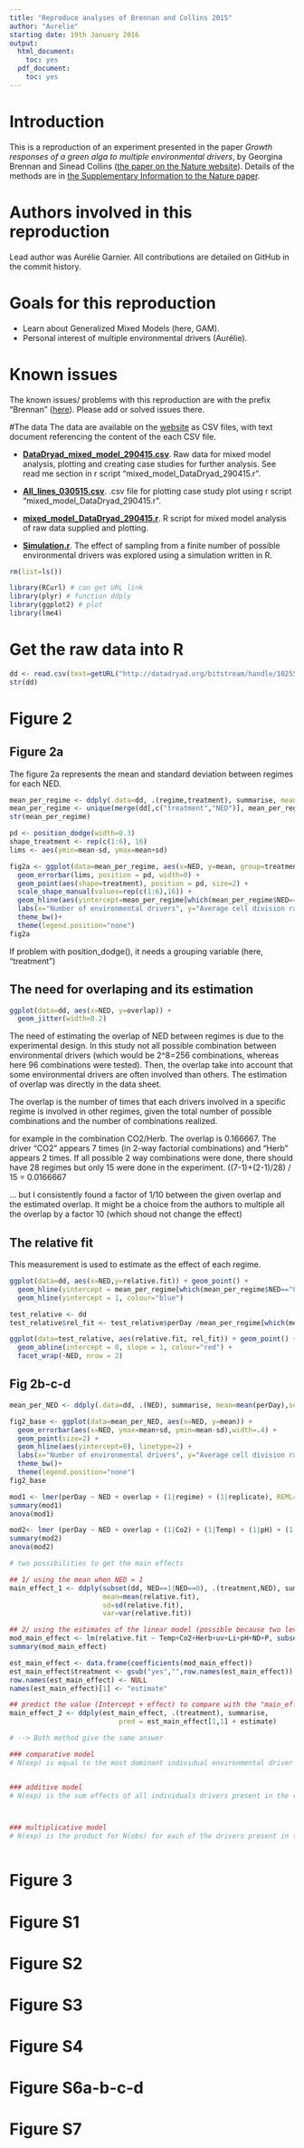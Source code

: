 ```yaml
---
title: "Reproduce analyses of Brennan and Collins 2015"
author: "Aurelie"
starting date: 19th January 2016
output:
  html_document:
    toc: yes
  pdf_document:
    toc: yes
---
```


# Introduction
This is a reproduction of an experiment presented in the paper *Growth responses of a green alga to multiple environmental drivers*, by Georgina Brennan and Sinead Collins ([the paper on the Nature website](http://www.nature.com/nclimate/journal/v5/n9/full/nclimate2682.html)). Details of the methods are in [the Supplementary Information to the Nature paper](http://www.nature.com/nclimate/journal/v5/n9/extref/nclimate2682-s1.pdf). 


# Authors involved in this reproduction
Lead author was Aurélie Garnier. 
All contributions are detailed on GitHub in the commit history.

# Goals for this reproduction
- Learn about Generalized Mixed Models (here, GAM). 
- Personal interest of multiple environmental drivers (Aurélie).


# Known issues
The known issues/ problems with this reproduction are with the prefix "Brennan" ([here](https://github.com/opetchey/RREEBES/issues)). Please add or solved issues there.

#The data
The data are available on the [website](http://datadryad.org/resource/doi:10.5061/dryad.jt1fb) as CSV files, with text document referencing the content of the each CSV file. 

- [**DataDryad_mixed_model_290415.csv**](http://datadryad.org/bitstream/handle/10255/dryad.86868/DataDryad_mixed_model_290415.csv?sequence=1).
Raw data for mixed model analysis, plotting and creating case studies for further analysis. See read me section in r script "mixed_model_DataDryad_290415.r".

- [**All_lines_030515.csv**](http://datadryad.org/bitstream/handle/10255/dryad.86870/All_lines_030515.csv?sequence=1).
.csv file for plotting case study plot using r script "mixed_model_DataDryad_290415.r".

- [**mixed_model_DataDryad_290415.r**](http://datadryad.org/bitstream/handle/10255/dryad.86871/mixed_model_DataDryad_290415.r?sequence=1).
R script for mixed model analysis of raw data supplied and plotting.

- [**Simulation.r**](http://datadryad.org/bitstream/handle/10255/dryad.86872/Simulation.R?sequence=1).
The effect of sampling from a finite number of possible environmental drivers was explored using a simulation written in R.


```r
rm(list=ls())
```

```r
library(RCurl) # can get URL link
library(plyr) # function ddply
library(ggplot2) # plot
library(lme4)
```

# Get the raw data into R
```r
dd <- read.csv(text=getURL("http://datadryad.org/bitstream/handle/10255/dryad.86868/DataDryad_mixed_model_290415.csv?sequence=1"), check.names=FALSE)
str(dd)
```

# Figure 2

## Figure 2a
The figure 2a represents the mean and standard deviation between regimes for each NED.
```r
mean_per_regime <- ddply(.data=dd, .(regime,treatment), summarise, mean=mean(perDay),sd=sd(perDay))
mean_per_regime <- unique(merge(dd[,c("treatment","NED")], mean_per_regime, by="treatment"))
str(mean_per_regime)

pd <- position_dodge(width=0.3)
shape_treatment <- rep(c(1:6), 16)
lims <- aes(ymin=mean-sd, ymax=mean+sd)

fig2a <- ggplot(data=mean_per_regime, aes(x=NED, y=mean, group=treatment)) +
  geom_errorbar(lims, position = pd, width=0) +
  geom_point(aes(shape=treatment), position = pd, size=2) +
  scale_shape_manual(values=rep(c(1:6),16)) +
  geom_hline(aes(yintercept=mean_per_regime[which(mean_per_regime$NED==0),"mean"]), linetype=2) +
  labs(x="Number of environmental drivers", y="Average cell division rate (per day)") +
  theme_bw()+
  theme(legend.position="none")
fig2a  
```

If problem with position_dodge(), it needs a grouping variable (here, "treatment")

## The need for overlaping and its estimation 

```r
ggplot(data=dd, aes(x=NED, y=overlap)) +
  geom_jitter(width=0.2)
```

The need of estimating the overlap of NED between regimes is due to the experimental design. In this study not all possible combination between environmental drivers (which would be 2^8=256 combinations, whereas here 96 combinations were tested). Then, the overlap take into account that some environmental drivers are often involved than others. 
The estimation of overlap was directly in the data sheet. 

The overlap is the number of times that each drivers involved in a specific regime is involved in other regimes, given the total number of possible combinations and the number of combinations realized.

for example in the combination CO2/Herb. The overlap is 0.166667.
The driver "CO2" appears 7 times (in 2-way factorial combinations) and "Herb" appears 2 times. If all possible 2 way combinations were done, there should have 28 regimes but only 15 were done in the experiment. 
((7-1)+(2-1)/28) / 15 = 0.0166667

... but I consistently found a factor of 1/10 between the given overlap and the estimated overlap. It might be a choice from the authors to multiple all the overlap by a factor 10 (which shoud not change the effect)



## The relative fit
This measurement is used to estimate as the effect of each regime. 

```r

ggplot(data=dd, aes(x=NED,y=relative.fit)) + geom_point() +
  geom_hline(yintercept = mean_per_regime[which(mean_per_regime$NED=="0"),"mean"], colour="red" )+
  geom_hline(yintercept = 1, colour="blue")

test_relative <- dd
test_relative$rel_fit <- test_relative$perDay /mean_per_regime[which(mean_per_regime$NED=="0"),"mean"]

ggplot(data=test_relative, aes(relative.fit, rel_fit)) + geom_point() +
  geom_abline(intercept = 0, slope = 1, colour="red") + 
  facet_wrap(~NED, nrow = 2)
```


## Fig 2b-c-d
```r
mean_per_NED <- ddply(.data=dd, .(NED), summarise, mean=mean(perDay),sd=sd(perDay))

fig2_base <- ggplot(data=mean_per_NED, aes(x=NED, y=mean)) +
  geom_errorbar(aes(x=NED, ymax=mean+sd, ymin=mean-sd),width=.4) +
  geom_point(size=2) +
  geom_hline(aes(yintercept=0), linetype=2) +
  labs(x="Number of environmental drivers", y="Average cell division rate (per day)") +
  theme_bw()+
  theme(legend.position="none")
fig2_base

```

```r
mod1 <- lmer(perDay ~ NED + overlap + (1|regime) + (1|replicate), REML=TRUE, data=dd)
summary(mod1)
anova(mod1)

mod2<- lmer (perDay ~ NED + overlap + (1|Co2) + (1|Temp) + (1|pH) + (1|P) + (1|Herb) + (1|uv) + (1|ND) + (1|Li) + (1|replicate), dd)
summary(mod2)
anova(mod2)
```


```r
# two possibilities to get the main effects

## 1/ using the mean when NED = 1
main_effect_1 <- ddply(subset(dd, NED==1|NED==0), .(treatment,NED), summarise,
                       mean=mean(relative.fit),
                       sd=sd(relative.fit),
                       var=var(relative.fit))

## 2/ using the estimates of the linear model (possible because two levels of each driver, and one of which is the control)
mod_main_effect <- lm(relative.fit ~ Temp+Co2+Herb+uv+Li+pH+ND+P, subset(dd, NED==1 | NED==0))
summary(mod_main_effect)

est_main_effect <- data.frame(coefficients(mod_main_effect))
est_main_effect$treatment <- gsub("yes","",row.names(est_main_effect))
row.names(est_main_effect) <- NULL
names(est_main_effect)[1] <- "estimate"

## predict the value (Intercept + effect) to compare with the "main_effect_1"
main_effect_2 <- ddply(est_main_effect, .(treatment), summarise, 
                           pred = est_main_effect[1,1] + estimate)

# --> Both method give the same answer
```


```r
### comparative model
# N(exp) is equal to the most dominant individual environmental driver relative to the control (1 - N(obs))


### additive model
# N(exp) is the sum effects of all individuals drivers present in the regime when experienced alone



### multiplicative model
# N(exp) is the product for N(obs) for each of the drivers present in the regime when they are experienced alone (at NED=1)



```



# Figure 3



# Figure S1
# Figure S2
# Figure S3
# Figure S4
# Figure S6a-b-c-d
# Figure S7



